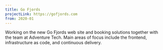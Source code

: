 ```yaml
---
title: Go Fjords
projectLink: https://gofjords.com
from: 2020-01
---
```


Working on the new Go Fjords web site and booking solutions together with the team at Adventure Tech.
Main areas of focus include the frontend, infrastructure as code, and continuous delivery.
